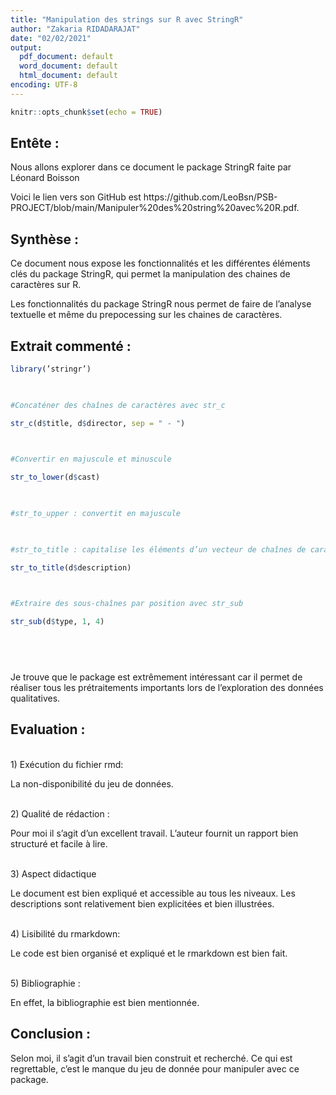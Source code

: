 ```yaml
---
title: "Manipulation des strings sur R avec StringR"
author: "Zakaria RIDADARAJAT"
date: "02/02/2021"
output:
  pdf_document: default
  word_document: default
  html_document: default
encoding: UTF-8
---
```


```r
knitr::opts_chunk$set(echo = TRUE)
```

## Entête :  

  

Nous allons explorer dans ce document le package StringR faite par Léonard Boisson 

  

Voici le lien vers son GitHub est https://github.com/LeoBsn/PSB-PROJECT/blob/main/Manipuler%20des%20string%20avec%20R.pdf. 

  

## Synthèse : 

  

Ce document nous expose les fonctionnalités et les différentes éléments clés du package StringR, qui permet la manipulation des chaines de caractères sur R. 

Les fonctionnalités du package StringR nous permet de faire de l'analyse textuelle et même du prepocessing sur les chaines de caractères.  

  

## Extrait commenté :   

  

  

```r

library(’stringr’) 

  

#Concaténer des chaînes de caractères avec str_c 

str_c(d$title, d$director, sep = " - ") 

  

#Convertir en majuscule et minuscule 

str_to_lower(d$cast) 

  

#str_to_upper : convertit en majuscule 

  

#str_to_title : capitalise les éléments d’un vecteur de chaînes de caractères 

str_to_title(d$description) 

  

#Extraire des sous-chaînes par position avec str_sub 

str_sub(d$type, 1, 4) 

  

  

``` 

  

  

Je trouve que le package est extrêmement intéressant car il permet de réaliser tous les prétraitements importants lors de l'exploration des données qualitatives.  

  

## Evaluation :  

  

<br> 1) Exécution du fichier rmd:  

  

La non-disponibilité du jeu de données.  

  

<br> 2) Qualité de rédaction :  

  

Pour moi il s'agit d'un excellent travail. L'auteur fournit un rapport bien structuré et facile à lire.  

  

<br> 3) Aspect didactique   

  

Le document est bien expliqué et accessible au tous les niveaux. Les descriptions sont relativement bien explicitées et bien illustrées. 

  

<br> 4) Lisibilité du rmarkdown:  

  

Le code est bien organisé et expliqué et le rmarkdown est bien fait.  

  

<br> 5) Bibliographie :  

  

En effet, la bibliographie est bien mentionnée. 

  

   

## Conclusion :  

  

Selon moi, il s’agit d’un travail bien construit et recherché. Ce qui est regrettable, c'est le manque du jeu de donnée pour manipuler avec ce package. 

